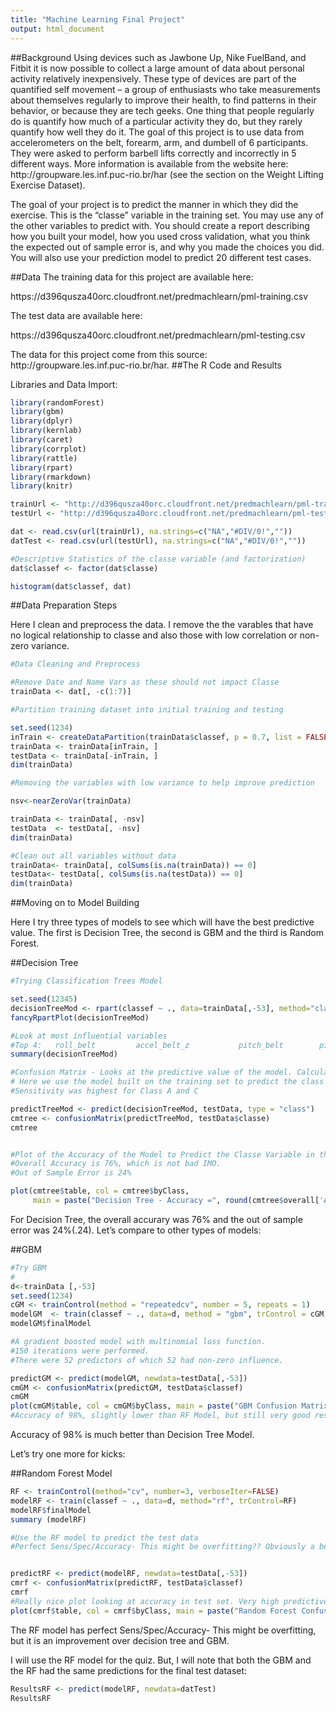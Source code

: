 ```yaml
---
title: "Machine Learning Final Project"
output: html_document
---
```


##Background
Using devices such as Jawbone Up, Nike FuelBand, and Fitbit it is now possible to collect a large amount of data about personal activity relatively inexpensively. These type of devices are part of the quantified self movement – a group of enthusiasts who take measurements about themselves regularly to improve their health, to find patterns in their behavior, or because they are tech geeks. One thing that people regularly do is quantify how much of a particular activity they do, but they rarely quantify how well they do it. The goal of this project is to use data from accelerometers on the belt, forearm, arm, and dumbell of 6 participants. They were asked to perform barbell lifts correctly and incorrectly in 5 different ways. More information is available from the website here: http://groupware.les.inf.puc-rio.br/har (see the section on the Weight Lifting Exercise Dataset).

The goal of your project is to predict the manner in which they did the exercise. This is the "classe" variable in the training set. You may use any of the other variables to predict with. You should create a report describing how you built your model, how you used cross validation, what you think the expected out of sample error is, and why you made the choices you did. You will also use your prediction model to predict 20 different test cases.

##Data
The training data for this project are available here:

https://d396qusza40orc.cloudfront.net/predmachlearn/pml-training.csv

The test data are available here:

https://d396qusza40orc.cloudfront.net/predmachlearn/pml-testing.csv

The data for this project come from this source: http://groupware.les.inf.puc-rio.br/har.
##The R Code and Results

Libraries and Data Import:
```r
library(randomForest)
library(gbm)
library(dplyr)
library(kernlab)
library(caret)
library(corrplot)
library(rattle)
library(rpart)
library(rmarkdown)
library(knitr)

trainUrl <- "http://d396qusza40orc.cloudfront.net/predmachlearn/pml-training.csv"
testUrl <- "http://d396qusza40orc.cloudfront.net/predmachlearn/pml-testing.csv"

dat <- read.csv(url(trainUrl), na.strings=c("NA","#DIV/0!",""))
datTest <- read.csv(url(testUrl), na.strings=c("NA","#DIV/0!",""))

#Descriptive Statistics of the classe variable (and factorization)
dat$classef <- factor(dat$classe)
```

```r
histogram(dat$classef, dat)
```

##Data Preparation Steps

Here I clean and preprocess the data. I remove the the varables that have no logical relationship to classe and also those with low correlation or non-zero variance.

```r
#Data Cleaning and Preprocess

#Remove Date and Name Vars as these should not impact Classe
trainData <- dat[, -c(1:7)]

#Partition training dataset into initial training and testing

set.seed(1234) 
inTrain <- createDataPartition(trainData$classef, p = 0.7, list = FALSE)
trainData <- trainData[inTrain, ]
testData <- trainData[-inTrain, ]
dim(trainData)

#Removing the variables with low variance to help improve prediction

nsv<-nearZeroVar(trainData)

trainData <- trainData[, -nsv]
testData  <- testData[, -nsv]
dim(trainData)

#Clean out all variables without data
trainData<- trainData[, colSums(is.na(trainData)) == 0]
testData<- testData[, colSums(is.na(testData)) == 0]
dim(trainData)
```
##Moving on to Model Building

Here I try three types of models to see which will have the best predictive value. The first is Decision Tree, the second is GBM and the third is Random Forest.  

##Decision Tree
```r

#Trying Classification Trees Model

set.seed(12345)
decisionTreeMod <- rpart(classef ~ ., data=trainData[,-53], method="class")
fancyRpartPlot(decisionTreeMod)

#Look at most influential variables
#Top 4:   roll_belt         accel_belt_z           pitch_belt        pitch_forearm 
summary(decisionTreeMod)

#Confusion Matrix - Looks at the predictive value of the model. Calculates Sens, Spec Etc..
# Here we use the model built on the training set to predict the class for test set data
#Sensitivity was highest for Class A and C

predictTreeMod <- predict(decisionTreeMod, testData, type = "class")
cmtree <- confusionMatrix(predictTreeMod, testData$classe)
cmtree


#Plot of the Accuracy of the Model to Predict the Classe Variable in the Test Set
#Overall Accuracy is 76%, which is not bad IMO.
#Out of Sample Error is 24%

plot(cmtree$table, col = cmtree$byClass, 
     main = paste("Decision Tree - Accuracy =", round(cmtree$overall['Accuracy'], 4)))
```

For Decision Tree, the overall accurary was 76% and the out of sample error was 24%(.24).  Let's compare to other types of models:

##GBM
```r
#Try GBM
#
d<-trainData [,-53]
set.seed(1234)
cGM <- trainControl(method = "repeatedcv", number = 5, repeats = 1)
modelGM  <- train(classef ~ ., data=d, method = "gbm", trControl = cGM, verbose = FALSE)
modelGM$finalModel

#A gradient boosted model with multinomial loss function.
#150 iterations were performed.
#There were 52 predictors of which 52 had non-zero influence.

predictGM <- predict(modelGM, newdata=testData[,-53])
cmGM <- confusionMatrix(predictGM, testData$classef)
cmGM
plot(cmGM$table, col = cmGM$byClass, main = paste("GBM Confusion Matrix: Accuracy =", round(cmGM$overall['Accuracy'], 4)))
#Accuracy of 98%, slightly lower than RF Model, but still very good result
```
Accuracy of 98% is much better than Decision Tree Model. 

Let's try one more for kicks:

##Random Forest Model

```r
RF <- trainControl(method="cv", number=3, verboseIter=FALSE)
modelRF <- train(classef ~ ., data=d, method="rf", trControl=RF)
modelRF$finalModel
summary (modelRF)

#Use the RF model to predict the test data
#Perfect Sens/Spec/Accuracy- This might be overfitting?? Obviously a better model then decision tree. 


predictRF <- predict(modelRF, newdata=testData[,-53])
cmrf <- confusionMatrix(predictRF, testData$classef)
cmrf
#Really nice plot looking at accuracy in test set. Very high predictive value
plot(cmrf$table, col = cmrf$byClass, main = paste("Random Forest Confusion Matrix: Accuracy =", round(cmrf$overall['Accuracy'], 4)))

```
The RF model has perfect Sens/Spec/Accuracy- This might be overfitting, but it is an improvement over decision tree and GBM. 

I will use the RF model for the quiz. But, I will note that both the GBM and the RF had the same predictions for the final test dataset:


```r
ResultsRF <- predict(modelRF, newdata=datTest)
ResultsRF
```